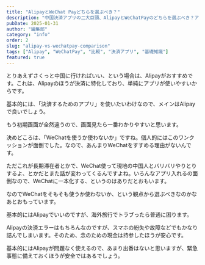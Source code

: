 ```yaml
---
title: "AlipayとWeChat Payどちらを選ぶべき？"
description: "中国決済アプリの二大巨頭、AlipayとWeChatPayのどちらを選ぶべき？アプリの使いやすさから滞在期間別のおすすめまで詳しく解説。"
pubDate: 2025-01-31
author: "編集部"
category: "info"
order: 2
slug: "alipay-vs-wechatpay-comparison"
tags: ["Alipay", "WeChatPay", "比較", "決済アプリ", "基礎知識"]
featured: true
---
```



<Summary 
  question="AlipayとWeChatPayはどちらがおすめ？"
  answer="基本的には<span class='highlight'>Alipayがおすすめ</span>。決済専用なので余計な機能がなく使いやすい。"
  details="ただトラブル時に困るため、WeChatPayや現金などの大体決済手段は用意しておいたほうが無難です。"
/>

<ArticleSection number="01" title="基本的にはAlipayがおすすめ">

とりあえずさくっと中国に行ければいい、という場合は、Alipayがおすすめです。これは、Alipayのほうが決済に特化しており、単純にアプリが使いやすいからです。

<ImageCard
  src="Screenshot_20240303-093056"
  title="Alipayの初期画面"
  description="上に、QRコードの表示やスキャン、地下鉄向けのQR表示など、必要な機能がかたまっていてすぐ呼び出せるのが使いやすいです。"
/>

基本的には、「決済するためのアプリ」を使いたいわけなので、メインはAlipayで良いでしょう。

</ArticleSection>

<ArticleSection number="02" title="長期滞在者はWeChatPayの利用を検討">

もう初期画面が全然違うので、画面見たら一番わかりやすいと思います。

<ImageCard
  src="Screenshot_20240301-141629"
  title="WeChatの初期画面"
  description="WeChatという、中国版のLINEです。このアプリから、ワンクッションおいてWeChatPayを呼び出す形になります。"
/>

決めどころは、「WeChatを使うか使わないか」ですね。個人的にはこのワンクッションが面倒でした。なので、あんまりWeChatをすすめる理由がないんです。

ただこれが長期滞在者とかで、WeChat使って現地の中国人とバリバリやりとりするよ、とかだとまた話が変わってくるんですよね。いろんなアプリ入れるの面倒なので、WeChatに一本化する、というのはありだとおもいます。

なのでWeChatをそもそも使うか使わないか、という観点から選ぶべきなのかなあとおもっています。

</ArticleSection>

<ArticleSection number="03" title="トラブルに備え、代替決済手段の持参を">

基本的にはAlipayでいいのですが、海外旅行でトラブったら普通に困ります。

Alipayの決済エラーはもちろんなのですが、スマホの紛失や故障などでもかなり詰んでしまいます。そのため、念のための現金は持参したほうが安心です。

基本的にはAlipayが問題なく使えるので、あまり出番はないと思いますが、緊急事態に備えておくほうが安全ではあるでしょう。

</ArticleSection>

<ConclusionSection 
  title="Alipayがおすすめだが、緊急事態の備えは忘れずに"
  text="WeChatの利用予定がない限りは、Alipayが使いやすくておすすめです。ただし、緊急事態に備えて、現金の準備はしておいたほうが良いでしょう。"
/>